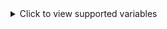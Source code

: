 <details>
<summary>Click to view supported variables</summary>

| Variable                         | Description                                |
| -------------------------------- | ------------------------------------------ |
| `{{.Artists}}`                   | Artists                                    |
| `{{.Audio}}`                     | Audio codecs/formats array                 |
| `{{.AudioChannels}}`             | Audio channels configuration               |
| `{{.AudioFormat}}`               | Audio format                               |
| `{{.Bitrate}}`                   | Release bitrate                            |
| `{{.Bonus}}`                     | Bonus features array                       |
| `{{.Categories}}`                | Categories                                 |
| `{{.Category}}`                  | Category                                   |
| `{{.Codec}}`                     | Video codecs array                         |
| `{{.Container}}`                 | Container format                           |
| `{{.CurrentDay}}`                | Current Day                                |
| `{{.CurrentHour}}`               | Current Hour                               |
| `{{.CurrentMinute}}`             | Current Minute                             |
| `{{.CurrentMonth}}`              | Current Month                              |
| `{{.CurrentSecond}}`             | Current Second                             |
| `{{.CurrentYear}}`               | Current Year                               |
| `{{.Day}}`                       | Release day                                |
| `{{.Description}}`               | Release description                        |
| `{{.DownloadURL}}`               | Download URL                               |
| `{{.Episode}}`                   | Parsed episode                             |
| `{{.FilterID}}`                  | Filter identifier                          |
| `{{.FilterName}}`                | Filter name                                |
| `{{.Freeleech}}`                 | Freeleech status (boolean)                 |
| `{{.FreeleechPercent}}`          | Freeleech percentage                       |
| `{{.Group}}`                     | Release group                              |
| `{{.GroupID}}`                   | GroupID                                    |
| `{{.HasCue}}`                    | Has .cue file (boolean)                    |
| `{{.HasLog}}`                    | Has log file (boolean)                     |
| `{{.HDR}}`                       | Parsed HDR (DV, HDR, HDR10)                |
| `{{.Implementation}}`            | Implementation type                        |
| `{{.Indexer}}`                   | Indexer identifier                         |
| `{{.IndexerIdentifier}}`         | Indexer identifier                         |
| `{{.IndexerIdentifierExternal}}` | External indexer identifier                |
| `{{.IndexerName}}`               | Indexer name                               |
| `{{.InfoUrl}}`                   | Info URL                                   |
| `{{.Language}}`                  | Language array                             |
| `{{.Leechers}}`                  | Number of leechers                         |
| `{{.LogScore}}`                  | Log score for music releases               |
| `{{.MagnetURI}}`                 | Magnet link URI                            |
| `{{.Month}}`                     | Release month                              |
| `{{.Origin}}`                    | Release origin                             |
| `{{.Other}}`                     | Other attributes array                     |
| `{{.PreTime}}`                   | Pre time                                   |
| `{{.Proper}}`                    | Is proper release (boolean)                |
| `{{.Protocol}}`                  | Protocol type                              |
| `{{.Region}}`                    | Region information                         |
| `{{.Repack}}`                    | Is repack release (boolean)                |
| `{{.Resolution}}`                | Parsed resolution (1080p)                  |
| `{{.Season}}`                    | Parsed season                              |
| `{{.Seeders}}`                   | Number of seeders                          |
| `{{.Size}}`                      | Size (in bytes)                            |
| `{{.SizeString}}`                | SizeString (including unit string)         |
| `{{.Source}}`                    | Parsed source (BluRay, WEB-DL)             |
| `{{.Tags}}`                      | Release tags (comma separated)             |
| `{{.Title}}`                     | Parsed title (That Movie)                  |
| `{{.TorrentDataRawBytes}}`       | Raw torrent file data                      |
| `{{.TorrentHash}}`               | Torrent hash                               |
| `{{.TorrentID}}`                 | TorrentID                                  |
| `{{.TorrentName}}`               | Release name as announced                  |
| `{{.TorrentPathName}}`           | Path to downloaded .torrent file in `/tmp` |
| `{{.TorrentTmpFile}}`            | Temporary torrent file path                |
| `{{.TorrentUrl}}`                | Full url to download torrent               |
| `{{.Type}}`                      | Type e.g. episode                          |
| `{{.Uploader}}`                  | Release uploader                           |
| `{{.Website}}`                   | Website URL                                |
| `{{.Year}}`                      | Parsed year                                |

</details>
